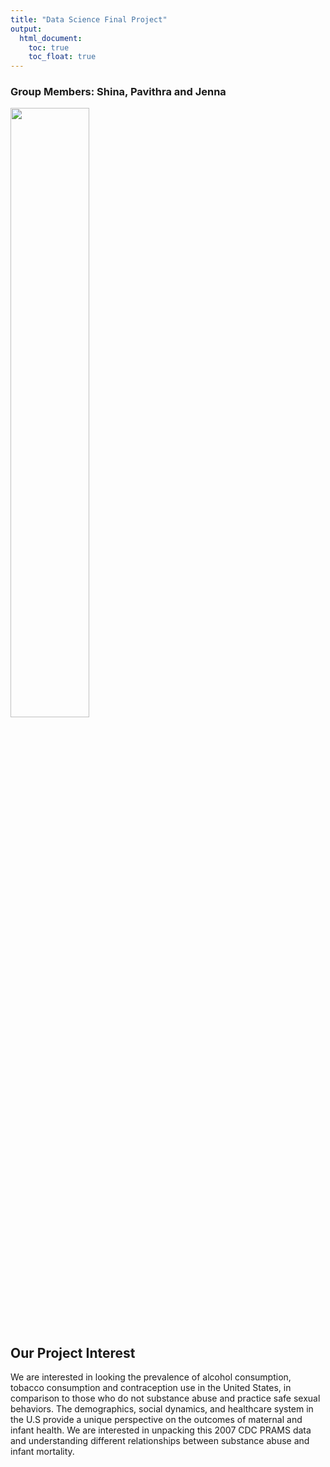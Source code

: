 ```yaml
---
title: "Data Science Final Project"
output: 
  html_document:
    toc: true
    toc_float: true
---
```



### Group Members: Shina, Pavithra and Jenna

<img src="images/grouppic.jpeg" style="width:50%">




## Our Project Interest 

We are interested in looking the prevalence of alcohol consumption, tobacco consumption and contraception use in the United States, in comparison to those who do not substance abuse and practice safe sexual behaviors.  The demographics, social dynamics, and healthcare system in the U.S provide a unique perspective on the outcomes of maternal and infant health. We are interested in unpacking this 2007 CDC PRAMS data and understanding different relationships between substance abuse and infant mortality. 



